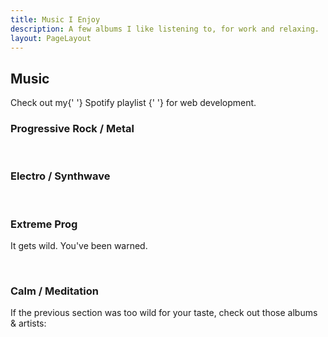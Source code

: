 ```yaml
---
title: Music I Enjoy
description: A few albums I like listening to, for work and relaxing.
layout: PageLayout
---
```



## Music

<Note status="success" icon={FiVolume2}>
  Check out my{' '}
  <OutgoingLink
    href="https://open.spotify.com/playlist/09JVRjAbg8ETlHWznfVOQf?si=F9Vksg9aQp2D7q5MbecMqw"
    textDecoration="underline"
  >
    Spotify playlist
  </OutgoingLink>{' '}
  for web development.
</Note>

### Progressive Rock / Metal

<WideContainer>
  <SimpleGrid
    columns={[1, 2, 3]}
    spacingX={4}
    spacingY={8}
    justifyContent="center"
  >
    <SpotifyAlbum
      {...require('spotify:album:3RBULTZJ97bvVzZLpxcB0j')} // The Mountain - Haken
    />
    <SpotifyAlbum
      {...require('spotify:album:1PhYHO7Pva9e1YQY5GQ8zx')} // Vector - Haken
    />
    <SpotifyAlbum
      {...require('spotify:album:1i6DTKXsonvhHZYdLhIbk1')} // Virus - Haken
    />
    <SpotifyAlbum
      {...require('spotify:album:4WA0COIl14e6amUlwz89pN')} // Epicloud - Devin Townsend Project
    />
    <SpotifyAlbum
      {...require('spotify:album:37cVlKDwp4lcIqb3Bwv4et')} // Casualties of Cool - Devin Townsend
    />
    <SpotifyAlbum
      {...require('spotify:album:7MPJRyMFbWbgezRP2Pj4TZ')} // Empath - Devin Townsend
    />
    <SpotifyAlbum
      {...require('spotify:album:6gwHddBxh92zNI459I2PPD')} // Ziltoid Live - Devin Townsend Project
      name="Ziltoid Live"
    />
    <SpotifyAlbum
      {...require('spotify:album:1Zisq1gECqPQtxvny6AUXP')} // Much Against Everyone's Advice - Soulwax
    />
    <SpotifyAlbum
      {...require('spotify:album:6oAU1ajSCbepPdsQVUfsbj')} // Any Minute Now - Soulwax
    />
    <SpotifyAlbum
      {...require('spotify:album:2opFAZPTe5dgHgNnDO2Ak4')} // The Further Side - Nova Collective
    />
    <SpotifyAlbum
      {...require('spotify:album:4K8bxkPDa5HENw0TK7WxJh')} // Superunknown - Soundgarden
      name="Superunknown"
    />
    <SpotifyAlbum
      {...require('spotify:album:78guAsers0klWl6RwzgDLd')} // Audioslave
    />
    <SpotifyAlbum
      {...require('spotify:album:3psPvfJX0dMn05RK7fqcIL')}
      name="Insurgentes"
    />
    <SpotifyAlbum
      {...require('spotify:album:2xJFvV7JzoYYMere5rqjVf')}
      name="The Raven That Refused to Sing"
    />
    <SpotifyAlbum
      {...require('spotify:album:6P7vL4vGgyrD7q9VR9BcnV')} // Hand Cannot Erase
    />
  </SimpleGrid>
</WideContainer>

<br />

### Electro / Synthwave

<WideContainer>
  <SimpleGrid
    columns={[1, 2, 3]}
    spacingX={4}
    spacingY={8}
    justifyContent="center"
  >
    <SpotifyAlbum
      {...require('spotify:album:5kU3Q43bmLdARkMOCOLNkB')} // Igneous - Polynation
    />
    <SpotifyAlbum
      {...require('spotify:album:0io5pe55YRCTVqEjwlOBdN')} // Trilogy - Carpenter Brut
    />
    <SpotifyAlbum
      {...require('spotify:album:0GzBfwarPFhAdfLNHfgaRT')} // Dangerous Days
    />
    <SpotifyAlbum
      {...require('spotify:album:6nj966rHe5ui3JKwqh8a32')} // Kid Velo - Rival Consoles
    />
    <SpotifyAlbum
      {...require('spotify:album:5ftdUoPzoh1y5bIroXw68G')} // Nite Versions - Soulwax
    />
  </SimpleGrid>
</WideContainer>

<br />

### Extreme Prog

It gets wild. You've been warned.

<WideContainer>
  <SimpleGrid
    columns={[1, 2, 3]}
    spacingX={4}
    spacingY={8}
    justifyContent="center"
  >
    <SpotifyAlbum
      {...require('spotify:album:2iuftfHy8BAyG4ePAB7xcY')} // Rococo Holocaust - Pryapisme
    />
    <SpotifyAlbum
      {...require('spotify:album:7Glnx0Uhu8f7QdKRKx6nlN')} // Hyperblast Super Collider - Pryapisme
    />
    <SpotifyAlbum
      {...require('spotify:album:3HNzOyPbz5vPvUie7lI97X')} // Brute Force - The Algorithm
    />
    <SpotifyAlbum
      {...require('spotify:album:2wPyt8oSnSAXsuYeQMzTzq')} // Polymorphic Code - The Algorithm
    />
    <SpotifyAlbum
      {...require('spotify:album:6ceOYvxgsFYpTPgdgYgnie')} // Tea Time for Punks - Morglbl
    />
  </SimpleGrid>
</WideContainer>

<br />

### Calm / Meditation

If the previous section was too wild for your taste, check out those albums & artists:

<WideContainer>
  <SimpleGrid
    columns={[1, 2, 3]}
    spacingX={4}
    spacingY={8}
    justifyContent="center"
  >
    <SpotifyAlbum
      {...require('spotify:album:4Aumawi2PZuCxo10dQc3vn')} // Passage - Ulrich Schnauss
    />
    <SpotifyAlbum
      {...require('spotify:album:582EKMkWdR5wmroAm9NqfE')} // Contact Note - Jon Hopkins
    />
    <SpotifyAlbum
      {...require('spotify:album:1rxWlYQcH945S3jpIMYR35')} // Immunity - Jon Hopkins
    />
  </SimpleGrid>
</WideContainer>
